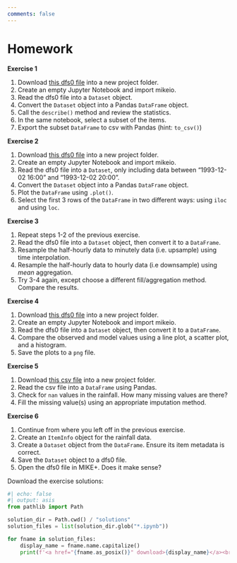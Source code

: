 ```yaml
---
comments: false
---
```


# Homework {.unnumbered}

**Exercise 1**

1. Download [this dfs0 file](data/sirius_idf_rainfall.dfs0){download="idf_rainfall.dfs0"} into a new project folder.
2. Create an empty Jupyter Notebook and import mikeio.
3. Read the dfs0 file into a `Dataset` object.
4. Convert the `Dataset` object into a Pandas `DataFrame` object.
5. Call the `describe()` method and review the statistics.
6. In the same notebook, select a subset of the items.
7. Export the subset `DataFrame` to csv with Pandas (hint: `to_csv()`)

**Exercise 2**

1. Download [this dfs0 file](data/single_water_level.dfs0){download="water_level.dfs0"} into a new project folder.
2. Create an empty Jupyter Notebook and import mikeio.
3. Read the dfs0 file into a `Dataset`, only including data between "1993-12-02 16:00" and "1993-12-02 20:00".
4. Convert the `Dataset` object into a Pandas `DataFrame` object.
5. Plot the `DataFrame` using `.plot()`.
6. Select the first 3 rows of the `DataFrame` in two different ways: using `iloc` and using `loc`.

**Exercise 3**

1. Repeat steps 1-2 of the previous exercise.
2. Read the dfs0 file into a `Dataset` object, then convert it to a `DataFrame`.
3. Resample the half-hourly data to minutely data (i.e. upsample) using time interpolation.
4. Resample the half-hourly data to hourly data (i.e downsample) using *mean* aggregation.
5. Try 3-4 again, except choose a different fill/aggregation method. Compare the results.

**Exercise 4**

1. Download [this dfs0 file](data/discharge.dfs0){download="discharge.dfs0"} into a new project folder.
2. Create an empty Jupyter Notebook and import mikeio.
3. Read the dfs0 file into a `Dataset` object, then convert it to a `DataFrame`.
4. Compare the observed and model values using a line plot, a scatter plot, and a histogram.
5. Save the plots to a `png` file.

**Exercise 5**

1. Download [this csv file](data/rain_events_2021_june.csv){download=rain_events_2021_june} into a new project folder.
2. Read the csv file into a `DataFrame` using Pandas.
3. Check for `nan` values in the rainfall. How many missing values are there?
4. Fill the missing value(s) using an appropriate imputation method.

**Exercise 6**

1. Continue from where you left off in the previous exercise.
2. Create an `ItemInfo` object for the rainfall data.
3. Create a `Dataset` object from the `DataFrame`. Ensure its item metadata is correct.
4. Save the `Dataset` object to a dfs0 file.
5. Open the dfs0 file in MIKE+. Does it make sense?

::: {.callout-tip title="Want to check your work?" collapse="true"}
Download the exercise solutions:

```python
#| echo: false
#| output: asis
from pathlib import Path

solution_dir = Path.cwd() / "solutions"
solution_files = list(solution_dir.glob("*.ipynb"))

for fname in solution_files:
    display_name = fname.name.capitalize()
    print(f'<a href="{fname.as_posix()}" download>{display_name}</a><br>')
```

:::